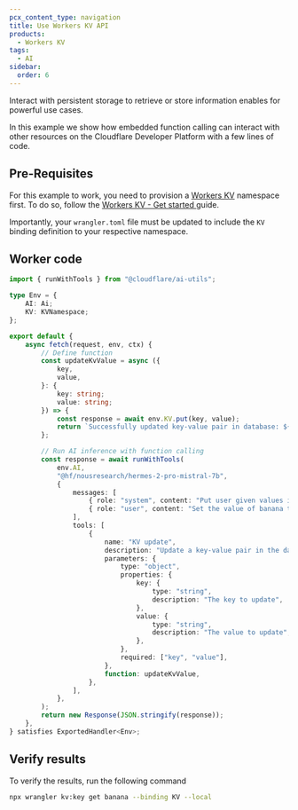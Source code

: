 ```yaml
---
pcx_content_type: navigation
title: Use Workers KV API
products:
  - Workers KV
tags:
  - AI
sidebar:
  order: 6
---
```


Interact with persistent storage to retrieve or store information enables for powerful use cases.

In this example we show how embedded function calling can interact with other resources on the Cloudflare Developer Platform with a few lines of code.

## Pre-Requisites

For this example to work, you need to provision a [Workers KV](/kv/) namespace first. To do so, follow the [Workers KV - Get started ](/kv/get-started/) guide.

Importantly, your `wrangler.toml` file must be updated to include the `KV` binding definition to your respective namespace.

## Worker code

```ts title="Embedded function calling example with Workers KV API"
import { runWithTools } from "@cloudflare/ai-utils";

type Env = {
	AI: Ai;
	KV: KVNamespace;
};

export default {
	async fetch(request, env, ctx) {
		// Define function
		const updateKvValue = async ({
			key,
			value,
		}: {
			key: string;
			value: string;
		}) => {
			const response = await env.KV.put(key, value);
			return `Successfully updated key-value pair in database: ${response}`;
		};

		// Run AI inference with function calling
		const response = await runWithTools(
			env.AI,
			"@hf/nousresearch/hermes-2-pro-mistral-7b",
			{
				messages: [
					{ role: "system", content: "Put user given values in KV" },
					{ role: "user", content: "Set the value of banana to yellow." },
				],
				tools: [
					{
						name: "KV update",
						description: "Update a key-value pair in the database",
						parameters: {
							type: "object",
							properties: {
								key: {
									type: "string",
									description: "The key to update",
								},
								value: {
									type: "string",
									description: "The value to update",
								},
							},
							required: ["key", "value"],
						},
						function: updateKvValue,
					},
				],
			},
		);
		return new Response(JSON.stringify(response));
	},
} satisfies ExportedHandler<Env>;
```

## Verify results

To verify the results, run the following command

```sh
npx wrangler kv:key get banana --binding KV --local
```
